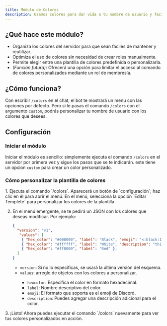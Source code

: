```yaml
---
title: Módulo de Colores
description: Usamos colores para dar vida a tu nombre de usuario y facilitar su personalización.
---
```


## ¿Qué hace este módulo?

- Organiza los colores del servidor para que sean fáciles de mantener y reutilizar.
- Optimiza el uso de colores sin necesidad de crear roles manualmente.
- Permite elegir entre una plantilla de colores predefinida o personalizarla.
- *(Función futura)*: Ofrecerá una opción para limitar el acceso al comando de colores personalizados mediante un rol de membresía.

## ¿Cómo funciona?

Con escribir `/colors` en el chat, el bot te mostrará un menu con las opciones por defecto.
Pero si le pasas el comando `/colors` con el argumento `custom`, podrás personalizar tu nombre de usuario con los colores que desees.

## Configuración

### Iniciar el módulo

Iniciar el módulo es sencillo: simplemente ejecuta el comando `/colors` en el servidor por primera vez y sigue los pasos que se te indicarán.
este tiene un opcion `custom` para crear un color personalizado.

### Cómo personalizar la plantilla de colores

<Steps>
  1. Ejecuta el comando `/colors`. Aparecerá un botón de `configuración`; haz clic en él para abrir el menú. En el menú, selecciona la opción `Editar Templete` para personalizar los colores de la plantilla

  2. En el menú emergente, se te pedirá un JSON con los colores que deseas modificar. Por ejemplo:

      ```json
      {
        "version": "v1",
         "values": [
          { "hex_color": "#000000", "label": "Black", "emoji": "<:black:1002412843090736640>" },
          { "hex_color": "#ffffff", "label": "White", "description": "this color is white :0" },
          { "hex_color": "#ff0000", "label": "Red" },
        ]
      }
       ```

      - `version`: <Badge text="Opcional" variant="note" /> Si no lo especificas, se usará la última versión del esquema.
      - `values`: <Badge text="Obligatorio" variant="caution" /> arreglo de objetos con los colores a personalizar.
        - `hexcolor`: <Badge text="Obligatorio" variant="caution" /> Especifica el color en formato hexadecimal.
        - `label`: <Badge text="Obligatorio" variant="caution" /> Nombre descriptivo del color.
        - `emoji`: <Badge text="Opcional" variant="note" /> El formato que soporta es el emoji de Discord.
        - `description`: <Badge text="Opcional" variant="note" /> Puedes agregar una descripción adicional para el color.

</Steps>
  3. ¡Listo! Ahora puedes ejecutar el comando `/colors` nuevamente para ver tus colores personalizados en acción.
